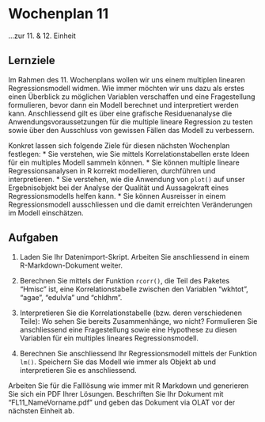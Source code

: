 # Wochenplan 11

...zur 11. & 12. Einheit

## Lernziele

Im Rahmen des 11. Wochenplans wollen wir uns einem multiplen linearen Regressionsmodell widmen. Wie immer möchten wir uns dazu als erstes einen Überblick zu möglichen Variablen verschaffen und eine Fragestellung formulieren, bevor dann ein Modell berechnet und interpretiert werden kann. Anschliessend gilt es über eine grafische Residuenanalyse die Anwendungsvoraussetzungen für die multiple lineare Regression zu testen sowie über den Ausschluss von gewissen Fällen das Modell zu verbessern.

Konkret lassen sich folgende Ziele für diesen nächsten Wochenplan festlegen:
* Sie verstehen, wie Sie mittels Korrelationstabellen erste Ideen für ein multiples Modell sammeln können.
* Sie können multiple lineare Regressionsanalysen in R korrekt modellieren, durchführen und interpretieren.
* Sie verstehen, wie die Anwendung von `plot()` auf unser Ergebnisobjekt bei der Analyse der Qualität und Aussagekraft eines Regressionsmodells helfen kann.
* Sie können Ausreisser in einem Regressionsmodell ausschliessen und die damit erreichten Veränderungen im Modell einschätzen.

## Aufgaben

1.	Laden Sie Ihr Datenimport-Skript. Arbeiten Sie anschliessend in einem R-Markdown-Dokument weiter.

2.	Berechnen Sie mittels der Funktion `rcorr()`, die Teil des Paketes “Hmisc” ist, eine Korrelationstabelle zwischen den Variablen “wkhtot”, “agae”, “edulvla” und “chldhm”.

3.	Interpretieren Sie die Korrelationstabelle (bzw. deren verschiedenen Teile): Wo sehen Sie bereits Zusammenhänge, wo nicht? Formulieren Sie anschliessend eine Fragestellung sowie eine Hypothese zu diesen Variablen für ein multiples lineares Regressionsmodell.

4. Berechnen Sie anschliessend Ihr Regressionsmodell mittels der Funktion `lm()`. Speichern Sie das Modell wie immer als Objekt ab und interpretieren Sie es anschliessend.

Arbeiten Sie für die Falllösung wie immer mit R Markdown und generieren Sie sich ein PDF Ihrer Lösungen. Beschriften Sie Ihr Dokument mit "FL11_NameVorname.pdf" und geben das Dokument via OLAT vor der nächsten Einheit ab.